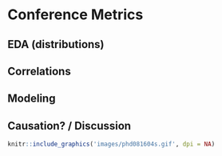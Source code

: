 # Conference Metrics {#ch:confs}

## EDA (distributions)
## Correlations
## Modeling
## Causation? / Discussion

```r
knitr::include_graphics('images/phd081604s.gif', dpi = NA)
```
